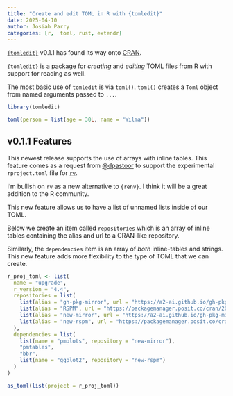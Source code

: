 ```yaml
---
title: "Create and edit TOML in R with {tomledit}"
date: 2025-04-10
author: Josiah Parry
categories: [r,  toml, rust, extendr]
---
```


[`{tomledit}`](https://extendr.github.io/tomledit/) v0.1.1 has found its way onto [CRAN](https://cran.r-project.org/web/packages/tomledit/index.html). 


`{tomledit}` is a package for _creating_ and _editing_ TOML files from R with support for reading as well. 


The most basic use of `tomledit` is via `toml()`.  `toml()` creates a `Toml` object from named arguments passed to `...`. 

```r
library(tomledit)

toml(person = list(age = 30L, name = "Wilma"))
```


## v0.1.1 Features

This newest release supports the use of arrays with inline tables. This feature comes as a request from [@dpastoor](https://github.com/dpastoor) to support the experimental `rproject.toml` file for [`rv`](https://github.com/A2-ai/rv).

:::{.aside}
I'm bullish on `rv` as a new alternative to `{renv}`. I think it will be a great addition to the R community.
:::

This new feature allows us to have a list of unnamed lists inside of our TOML. 

Below we create an item called `repositories` which is an array of inline tables containing the alias and url to a CRAN-like repository. 

Similarly, the `dependencies` item is an array of _both_ inline-tables and strings. This new feature adds more flexibility to the type of TOML that we can create. 

```r
r_proj_toml <- list(
  name = "upgrade", 
  r_version = "4.4",
  repositories = list(
    list(alias = "gh-pkg-mirror", url = "https://a2-ai.github.io/gh-pkg-mirror/2024-02-22"),
    list(alias = "RSPM", url = "https://packagemanager.posit.co/cran/2024-02-22"),
    list(alias = "new-mirror", url = "https://a2-ai.github.io/gh-pkg-mirror/2024-12-04"),
    list(alias = "new-rspm", url = "https://packagemanager.posit.co/cran/2024-12-04")
  ),
  dependencies = list(
    list(name = "pmplots", repository = "new-mirror"),
    "pmtables",
    "bbr",
    list(name = "ggplot2", repository = "new-rspm")
  )
) 

as_toml(list(project = r_proj_toml))
```